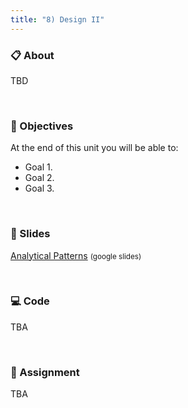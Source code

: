 ```yaml
---
title: "8) Design II"
---
```



### 📋 About

TBD


<br>


### 🎯 Objectives

At the end of this unit you will be able to:

- Goal 1.
- Goal 2.
- Goal 3.


<br>


### 🌠 Slides

<a href="https://docs.google.com/presentation/d/1JrEp4TnB4M73CHz_1PTQAhlj2rD6lMuBfu7mC1gV9hM/edit?usp=sharing" target="_blank">Analytical Patterns</a> <small>(google slides)</small>


<br>


### 💻 Code

TBA


<br>


### 📖 Assignment

TBA
